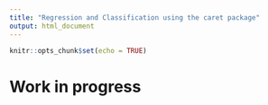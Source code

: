 ```yaml
---
title: "Regression and Classification using the caret package"
output: html_document
---
```



```r
knitr::opts_chunk$set(echo = TRUE)
```

# Work in progress
